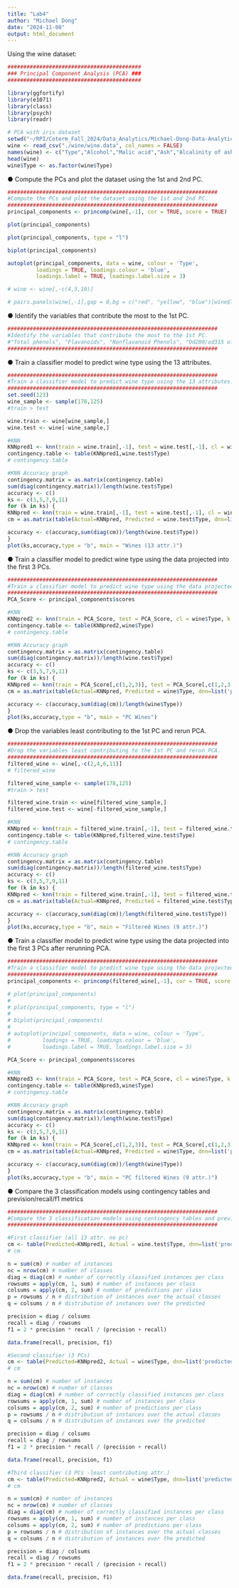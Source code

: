 ```yaml
---
title: "Lab4"
author: "Michael Dong"
date: "2024-11-08"
output: html_document
---
```

Using the wine dataset:
```r
##########################################
### Principal Component Analysis (PCA) ###
##########################################

library(ggfortify)
library(e1071)
library(class)
library(psych)
library(readr)

# PCA with iris dataset
setwd("~/RPI/Coterm_Fall_2024/Data_Analytics/Michael-Dong-Data-Analytics/Lab4/")
wine <- read_csv("./wine/wine.data", col_names = FALSE)
names(wine) <- c("Type","Alcohol","Malic acid","Ash","Alcalinity of ash","Magnesium","Total phenols","Flavanoids","Nonflavanoid Phenols","Proanthocyanins","Color Intensity","Hue","Od280/od315 of diluted wines","Proline")
head(wine)
wine$Type <- as.factor(wine$Type)
```



● Compute the PCs and plot the dataset using the 1st and 2nd PC.
```r
##################################################################
#Compute the PCs and plot the dataset using the 1st and 2nd PC.
##################################################################
principal_components <- princomp(wine[,-1], cor = TRUE, score = TRUE)

plot(principal_components)

plot(principal_components, type = "l")

biplot(principal_components)

autoplot(principal_components, data = wine, colour = 'Type',
         loadings = TRUE, loadings.colour = 'blue',
         loadings.label = TRUE, loadings.label.size = 3)

# wine <- wine[,-c(4,5,10)]

# pairs.panels(wine[,-1],gap = 0,bg = c("red", "yellow", "blue")[wine$Type],pch=21)
```



● Identify the variables that contribute the most to the 1st PC.
```r
##################################################################
#Identify the variables that contribute the most to the 1st PC.
#"Total phenols", "Flavanoids", "Nonflavanoid Phenols", "Od280/od315 of diluted wines"
##################################################################
```



● Train a classifier model to predict wine type using the 13 attributes.
```r
##################################################################
#Train a classifier model to predict wine type using the 13 attributes.
##################################################################
set.seed(123)
wine_sample <- sample(178,125)
#train > test

wine.train <- wine[wine_sample,]
wine.test <- wine[-wine_sample,]

#KNN
KNNpred1 <- knn(train = wine.train[,-1], test = wine.test[,-1], cl = wine.train$Type, k = 13)
contingency.table <- table(KNNpred1,wine.test$Type)
# contingency.table

#KNN Accuracy graph
contingency.matrix = as.matrix(contingency.table)
sum(diag(contingency.matrix))/length(wine.test$Type)
accuracy <- c()
ks <- c(3,5,7,9,11)
for (k in ks) {
KNNpred <- knn(train = wine.train[,-1], test = wine.test[,-1], cl = wine.train$Type, k = k)
cm = as.matrix(table(Actual=KNNpred, Predicted = wine.test$Type, dnn=list('predicted','actual')))

accuracy <- c(accuracy,sum(diag(cm))/length(wine.test$Type))
}
plot(ks,accuracy,type = "b", main = "Wines (13 attr.)")
```



● Train a classifier model to predict wine type using the data projected into the first 3 PCs.
```r
##################################################################
#Train a classifier model to predict wine type using the data projected into the first 3 PCs.
##################################################################
PCA_Score <- principal_components$scores

#KNN
KNNpred2 <- knn(train = PCA_Score, test = PCA_Score, cl = wine$Type, k = 13)
contingency.table <- table(KNNpred2,wine$Type)
# contingency.table

#KNN Accuracy graph
contingency.matrix = as.matrix(contingency.table)
sum(diag(contingency.matrix))/length(wine.test$Type)
accuracy <- c()
ks <- c(3,5,7,9,11)
for (k in ks) {
KNNpred <- knn(train = PCA_Score[,c(1,2,3)], test = PCA_Score[,c(1,2,3)], cl = wine$Type, k = k)
cm = as.matrix(table(Actual=KNNpred, Predicted = wine$Type, dnn=list('predicted','actual')))

accuracy <- c(accuracy,sum(diag(cm))/length(wine$Type))
}
plot(ks,accuracy,type = "b", main = "PC Wines")
```



● Drop the variables least contributing to the 1st PC and rerun PCA.
```r
##################################################################
#Drop the variables least contributing to the 1st PC and rerun PCA.
##################################################################
filtered_wine <- wine[,-c(2,4,6,11)]
# filtered_wine

filtered_wine_sample <- sample(178,125)
#train > test

filtered_wine.train <- wine[filtered_wine_sample,]
filtered_wine.test <- wine[-filtered_wine_sample,]

#KNN
KNNpred <- knn(train = filtered_wine.train[,-1], test = filtered_wine.test[,-1], cl = filtered_wine.train$Type, k = 13)
contingency.table <- table(KNNpred,filtered_wine.test$Type)
# contingency.table

#KNN Accuracy graph
contingency.matrix = as.matrix(contingency.table)
sum(diag(contingency.matrix))/length(filtered_wine.test$Type)
accuracy <- c()
ks <- c(3,5,7,9,11)
for (k in ks) {
KNNpred <- knn(train = filtered_wine.train[,-1], test = filtered_wine.test[,-1], cl = filtered_wine.train$Type, k = k)
cm = as.matrix(table(Actual=KNNpred, Predicted = filtered_wine.test$Type, dnn=list('predicted','actual')))

accuracy <- c(accuracy,sum(diag(cm))/length(filtered_wine.test$Type))
}
plot(ks,accuracy,type = "b", main = "Filtered Wines (9 attr.)")
```



● Train a classifier model to predict wine type using the data projected into the first 3 PCs after rerunning PCA.
```r
##################################################################
#Train a classifier model to predict wine type using the data projected into the first 3 PCs after rerunning PCA.
##################################################################
principal_components <- princomp(filtered_wine[,-1], cor = TRUE, score = TRUE)

# plot(principal_components)
# 
# plot(principal_components, type = "l")
# 
# biplot(principal_components)
# 
# autoplot(principal_components, data = wine, colour = 'Type',
#          loadings = TRUE, loadings.colour = 'blue',
#          loadings.label = TRUE, loadings.label.size = 3)

PCA_Score <- principal_components$scores

#KNN
KNNpred3 <- knn(train = PCA_Score, test = PCA_Score, cl = wine$Type, k = 13)
contingency.table <- table(KNNpred3,wine$Type)
# contingency.table

#KNN Accuracy graph
contingency.matrix = as.matrix(contingency.table)
sum(diag(contingency.matrix))/length(wine.test$Type)
accuracy <- c()
ks <- c(3,5,7,9,11)
for (k in ks) {
KNNpred <- knn(train = PCA_Score[,c(1,2,3)], test = PCA_Score[,c(1,2,3)], cl = wine$Type, k = k)
cm = as.matrix(table(Actual=KNNpred, Predicted = wine$Type, dnn=list('predicted','actual')))

accuracy <- c(accuracy,sum(diag(cm))/length(wine$Type))
}
plot(ks,accuracy,type = "b", main = "PC filtered Wines (9 attr.)")
```



● Compare the 3 classification models using contingency tables and prevision/recall/f1 metrics
```r
##################################################################
#Compare the 3 classification models using contingency tables and prevision/recall/f1 metrics
##################################################################

#First classifier (all 13 attr. no pc)
cm <- table(Predicted=KNNpred1, Actual = wine.test$Type, dnn=list('predicted','actual'))
# cm

n = sum(cm) # number of instances
nc = nrow(cm) # number of classes
diag = diag(cm) # number of correctly classified instances per class
rowsums = apply(cm, 1, sum) # number of instances per class
colsums = apply(cm, 2, sum) # number of predictions per class
p = rowsums / n # distribution of instances over the actual classes
q = colsums / n # distribution of instances over the predicted

precision = diag / colsums
recall = diag / rowsums
f1 = 2 * precision * recall / (precision + recall)

data.frame(recall, precision, f1)
```


```r
#Second classifier (3 PCs)
cm <- table(Predicted=KNNpred2, Actual = wine$Type, dnn=list('predicted','actual'))
# cm

n = sum(cm) # number of instances
nc = nrow(cm) # number of classes
diag = diag(cm) # number of correctly classified instances per class
rowsums = apply(cm, 1, sum) # number of instances per class
colsums = apply(cm, 2, sum) # number of predictions per class
p = rowsums / n # distribution of instances over the actual classes
q = colsums / n # distribution of instances over the predicted

precision = diag / colsums
recall = diag / rowsums
f1 = 2 * precision * recall / (precision + recall)

data.frame(recall, precision, f1)
```


```r
#Third classifier (3 PCs -least contributing attr.)
cm <- table(Predicted=KNNpred2, Actual = wine$Type, dnn=list('predicted','actual'))
# cm

n = sum(cm) # number of instances
nc = nrow(cm) # number of classes
diag = diag(cm) # number of correctly classified instances per class
rowsums = apply(cm, 1, sum) # number of instances per class
colsums = apply(cm, 2, sum) # number of predictions per class
p = rowsums / n # distribution of instances over the actual classes
q = colsums / n # distribution of instances over the predicted

precision = diag / colsums
recall = diag / rowsums
f1 = 2 * precision * recall / (precision + recall)

data.frame(recall, precision, f1)
```
